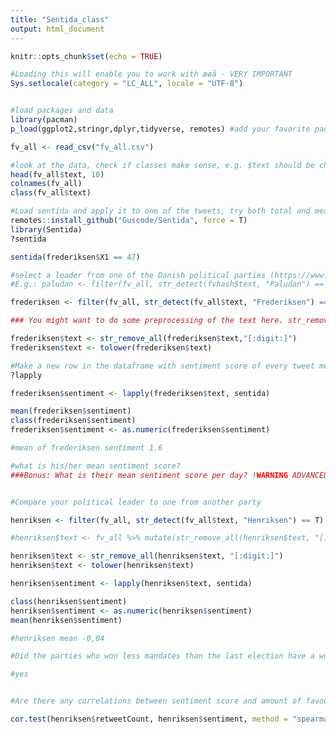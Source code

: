 ```yaml
---
title: "Sentida_class"
output: html_document
---
```


```r
knitr::opts_chunk$set(echo = TRUE)
```


```r
#Loading this will enable you to work with æøå - VERY IMPORTANT
Sys.setlocale(category = "LC_ALL", locale = "UTF-8")


#load packages and data
library(pacman)
p_load(ggplot2,stringr,dplyr,tidyverse, remotes) #add your favorite packages

fv_all <- read_csv("fv_all.csv")

#look at the data, check if classes make sense, e.g. $text should be character
head(fv_all$text, 10)
colnames(fv_all)
class(fv_all$text)

#Load sentida and apply it to one of the tweets, try both total and mean
remotes::install_github("Guscode/Sentida", force = T)
library(Sentida)
?sentida

sentida(frederiksen$X1 == 47)

#select a leader from one of the Danish political parties (https://www.dr.dk/nyheder/politik/resultater/folketingsvalg). From fv_all make a new dataframe including only tweets mentioning this person. 
#E.g.: paludan <- filter(fv_all, str_detect(fvhash$text, "Paludan") == T)

frederiksen <- filter(fv_all, str_detect(fv_all$text, "Frederiksen") == T)

### You might want to do some preprocessing of the text here. str_remove_all() is cute, tolower() is cool, str_replace_all() is sexy. Make the tweets lowercase and remove all numbers (Major hint alert: str_remove_all(paludan$text,[:digit:]))

frederiksen$text <- str_remove_all(frederiksen$text,"[:digit:]")
frederiksen$text <- tolower(frederiksen$text)

#Make a new row in the dataframe with sentiment score of every tweet mentioning this person (e.g use lapply() or make a loop if you dare)
?lapply

frederiksen$sentiment <- lapply(frederiksen$text, sentida)

mean(frederiksen$sentiment)
class(frederiksen$sentiment)
frederiksen$sentiment <- as.numeric(frederiksen$sentiment)

#mean of frederiksen sentiment 1.6

```


```r
#what is his/her mean sentiment score?
###Bonus: What is their mean sentiment score per day? !WARNING ADVANCED PLEASE SKIP! lifesaver: aggregate()


#Compare your political leader to one from another party

henriksen <- filter(fv_all, str_detect(fv_all$text, "Henriksen") == T)

#henriksen$text <- fv_all %>% mutate(str_remove_all(henriksen$text, "[:digit:]")) %>% mutate(tolower(henriksen$text))

henriksen$text <- str_remove_all(henriksen$text, "[:digit:]")
henriksen$text <- tolower(henriksen$text)

henriksen$sentiment <- lapply(henriksen$text, sentida)

class(henriksen$sentiment)
henriksen$sentiment <- as.numeric(henriksen$sentiment)
mean(henriksen$sentiment)

#henriksen mean -0,04

#Did the parties who won less mandates than the last election have a worse sentiment score than the rest?

#yes


#Are there any correlations between sentiment score and amount of favourites/retweets?

cor.test(henriksen$retweetCount, henriksen$sentiment, method = "spearman")


```

